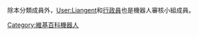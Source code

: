 {{Catmain|Wikipedia:機械人審核小組}}

除本分類成員外，[[User:Liangent|User:Liangent]]和[[WP:BUR|行政員]]也是機器人審核小組成員。

[[Category:維基百科機器人|Category:維基百科機器人]]